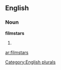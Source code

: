 ==English==

===Noun===
'''filmstars'''

# {{plural of|[[filmstar]]}}

[[Category:English plurals]]

[[ar:filmstars]]